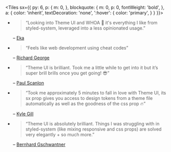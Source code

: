 
<Tiles
  sx={{
    py: 6,
    p: {
      m: 0,
    },
    blockquote: {
      m: 0,
      p: 0,
      fontWeight: 'bold',
    },
    a: {
      color: 'inherit',
      textDecoration: 'none',
      ':hover': {
        color: 'primary',
      }
    }
  }}>

- > “Looking into Theme UI and WHOA 🤯 it's everything I like from
  > styled-system, leveraged into a less opinionated usage.”

  – [Eka](https://mobile.twitter.com/ekafyi/status/1145298381142540288)

- > “Feels like web development using cheat codes”

  –
  [Richard George](https://mobile.twitter.com/rjgux/status/1146490079482929158)

- > “Theme UI is brilliant. Took me a little while to get into it but it’s super
  > brill brills once you get going! 😎”

  –
  [Paul Scanlon](https://mobile.twitter.com/PaulieScanlon/status/1146856787494260737)

- > “Took me approximately 5 minutes to fall in love with Theme UI, its sx prop
  > gives you access to design tokens from a theme file automatically as well as
  > the goodness of the css prop 🔥”

  – [Kyle Gill](https://mobile.twitter.com/gill_kyle/status/1144675802002292736)

- > “Theme UI is absolutely brilliant. Things I was struggling with in
  > styled-system (like mixing responsive and css props) are solved very
  > elegantly + so much more.”

  –
  [Bernhard Gschwantner](https://mobile.twitter.com/bernharduw/status/1147047566019899392)

</Tiles>
